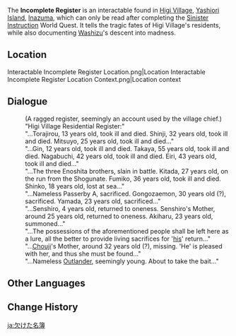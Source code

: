 {{Terminology Infobox
|image        = 
|type         = Notable Interactables
|region       = Inazuma
|area         = Yashiori Island
|subarea      = Higi Village
}}
The '''Incomplete Register''' is an interactable found in [[Higi Village]], [[Yashiori Island]], [[Inazuma]], which can only be read after completing the [[Sinister Instruction]] World Quest. It tells the tragic fates of Higi Village's residents, while also documenting [[Washizu]]'s descent into madness.

==Location==
<gallery>
Interactable Incomplete Register Location.png|Location
Interactable Incomplete Register Location Context.png|Location context
</gallery>

==Dialogue==
{{Dialogue Start}}
:(A ragged register, seemingly an account used by the village chief.)
:"Higi Village Residential Register:"
:"...Torajirou, 13 years old, took ill and died. Shinji, 32 years old, took ill and died. Mitsuyo, 25 years old, took ill and died..."
:"...Gin, 12 years old, took ill and died. Takaya, 55 years old, took ill and died. Nagabuchi, 42 years old, took ill and died. Eiri, 43 years old, took ill and died..."
:"...The three Enoshita brothers, slain in battle. Kitada, 27 years old, on the run from the Shogunate. Fumiko, 36 years old, took ill and died. Shinko, 18 years old, lost at sea..."
:"...Nameless Passerby A, sacrificed. Gongozaemon, 30 years old (?), sacrificed. Yamada, 23 years old, sacrificed..."
:"...Senshiro, 4 years old, returned to oneness. Senshiro's Mother, around 25 years old, returned to oneness. Akiharu, 23 years old, summoned..."
:"...The possessions of the aforementioned people shall be left here as a lure, all the better to provide living sacrifices for '[[Tatarigami|his]]' return..."
:"...[[Chouji]]'s Mother, around 32 years old (?), missing. 'He' is pleased with her, and thus she must be found..."
:"...Nameless [[Traveler|Outlander]], seemingly young. About to take the bait..."
{{Dialogue End}}

==Other Languages==
{{Other Languages|default_hidden=1
|en       = Incomplete Register
|zhs      = 残缺的名册
|zhs_rm   = 
|zht      = 殘缺的名冊
|zht_rm   = 
|ja       = 欠けた名簿
|ja_rm    = Kaketa Meibo
|ko       = 불완전한 명부
|es       = Libreta con nombres dañada
|fr       = Registre endommagé
|ru       = Потрёпанный блокнот с именами
|th       = บัญชีรายชื่อขาด ๆ หาย ๆ
|th_rm    = 
|vi       = Danh Sách Bị Thiếu
|de       = Unvollständige Namensliste
|id       = Daftar yang Tidak Lengkap
|pt       = Lista de Nomes Rasgada
|tr       = Yarım Kalan Kayıt
|it       = Registro incompleto
}}

==Change History==
{{Change History|2.0}}
<!--
==References==
{{Reflist}}-->

[[ja:欠けた名簿]]